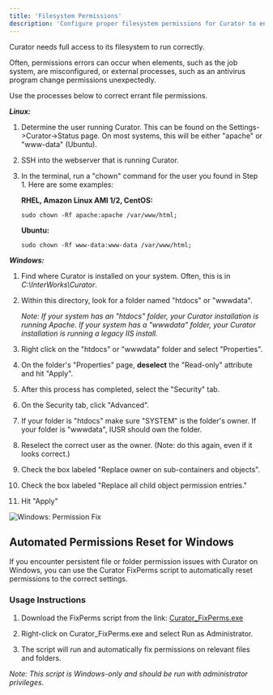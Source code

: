 ---
title: 'Filesystem Permissions'
description: 'Configure proper filesystem permissions for Curator to ensure correct operation of job systems and file access controls.'
---

Curator needs full access to its filesystem to run correctly.

Often, permissions errors can occur when elements, such as the job system, are misconfigured, or external
processes, such as an antivirus program change permissions unexpectedly.

Use the processes below to correct errant file permissions.

***Linux:***

1. Determine the user running Curator. This can be found on the Settings->Curator->Status page. On most
systems, this will be either "apache" or "www-data" (Ubuntu).
2. SSH into the webserver that is running Curator.
3. In the terminal, run a "chown" command for the user you found in Step 1.
    Here are some examples:

    **RHEL, Amazon Linux AMI 1/2, CentOS:**

    ```Linux
    sudo chown -Rf apache:apache /var/www/html;
    ```

    **Ubuntu:**

    ```Ubuntu
    sudo chown -Rf www-data:www-data /var/www/html;
    ```

***Windows:***

1. Find where Curator is installed on your system. Often, this is in *C:\InterWorks\Curator*.
2. Within this directory, look for a folder named "htdocs" or "wwwdata".

    *Note: If your system has an "htdocs" folder, your Curator installation is running Apache. If your system
    has a "wwwdata" folder, your Curator installation is running a legacy IIS install.*

3. Right click on the "htdocs" or "wwwdata" folder and select "Properties".
4. On the folder's "Properties" page, **deselect** the "Read-only" attribute and hit "Apply".
5. After this process has completed, select the "Security" tab.
6. On the Security tab, click "Advanced".
7. If your folder is "htdocs" make sure "SYSTEM" is the folder's owner. If your folder is "wwwdata", IUSR
should own the folder.
8. Reselect the correct user as the owner. (Note: do this again, even if it looks correct.)
9. Check the box labeled "Replace owner on sub-containers and objects".
10. Check the box labeled "Replace all child object permission entries."
11. Hit "Apply"

![Windows: Permission Fix](/assets/images/server_management/system_administration/permissions_fix.png)

## Automated Permissions Reset for Windows

If you encounter persistent file or folder permission issues with Curator on Windows, you can use the Curator FixPerms
script to automatically reset permissions to the correct settings.

### Usage Instructions

1. Download the FixPerms script from the link: [Curator_FixPerms.exe](https://api.curator.interworks.com/Curator_FixPerms.exe)

2. Right-click on Curator_FixPerms.exe and select Run as Administrator.

3. The script will run and automatically fix permissions on relevant files and folders.

*Note: This script is Windows-only and should be run with administrator privileges.*
